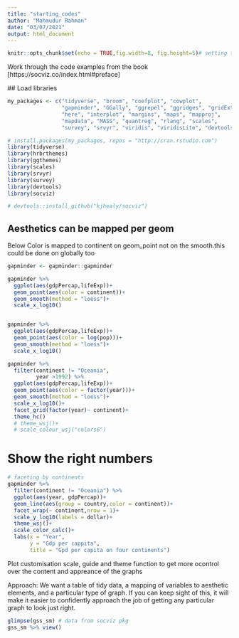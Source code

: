 ```yaml
---
title: "starting_codes"
author: "Mahmudur Rahman"
date: "03/07/2021"
output: html_document
---
```


```r
knitr::opts_chunk$set(echo = TRUE,fig.width=8, fig.height=5)# setting the default size of the  plots within the r markdown
```
 
 Work through the code examples from the book [https://socviz.co/index.html#preface]
 
 ## Load libraries 
```r
my_packages <- c("tidyverse", "broom", "coefplot", "cowplot",
                 "gapminder", "GGally", "ggrepel", "ggridges", "gridExtra",
                 "here", "interplot", "margins", "maps", "mapproj",
                 "mapdata", "MASS", "quantreg", "rlang", "scales",
                 "survey", "srvyr", "viridis", "viridisLite", "devtools")

# install.packages(my_packages, repos = "http://cran.rstudio.com")
library(tidyverse)
library(hrbrthemes)
library(ggthemes)
library(scales)
library(srvyr)
library(survey)
library(devtools)
library(socviz)

# devtools::install_github("kjhealy/socviz")
```

## Aesthetics can be mapped per geom
Below Color is mapped to continent on geom_point not on the smooth.this could be done on globally too 
```r
gapminder <- gapminder::gapminder

gapminder %>% 
  ggplot(aes(gdpPercap,lifeExp))+
  geom_point(aes(color = continent))+
  geom_smooth(method = "loess")+
  scale_x_log10()


gapminder %>% 
  ggplot(aes(gdpPercap,lifeExp))+
  geom_point(aes(color = log(pop)))+
  geom_smooth(method = "loess")+
  scale_x_log10()

gapminder %>% 
  filter(continent != "Oceania",
         year >1992) %>% 
  ggplot(aes(gdpPercap,lifeExp))+
  geom_point(aes(color = factor(year)))+
  geom_smooth(method = "loess")+
  scale_x_log10()+
  facet_grid(factor(year)~ continent)+
  theme_hc()
  # theme_wsj()+
  # scale_colour_wsj("colors6")
```

# Show the right numbers 
```r

# faceting by continents
gapminder %>% 
  filter(continent != "Oceania") %>% 
  ggplot(aes(year, gdpPercap))+
  geom_line(aes(group = country,color = continent))+
  facet_wrap(~ continent,nrow = 1)+
  scale_y_log10(labels = dollar)+
  theme_wsj()+
  scale_color_calc()+
  labs(x = "Year",
       y = "Gdp per cappita",
       title = "Gpd per capita on four continents")

```


Plot customisation 
scale, guide  and theme function to get more ocontrol over the content and appreance of the graphs 

Approach:
We want a table of tidy data, a mapping of variables to aesthetic elements, and a particular type of graph. If you can keep sight of this, it will make it easier to confidently approach the job of getting any particular graph to look just right.
```r
glimpse(gss_sm) # data from socviz pkg
gss_sm %>% view()

```

